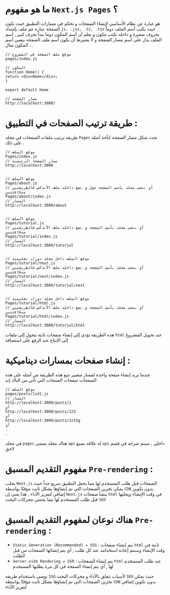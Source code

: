 
<PageTutorial apiLocalUrl='next'>
<div className='mdx'>

# ما هو مفهوم `Next.js Pages` ؟

هو عبارة عن نظام الأساسي لإنشاء الصفحات و تحكم في مسارات التطبيق حيث تكون الصفحة عبارة عم ملف بإمتداد `js, .jsx, .ts, .tsx` 
حيث يكتب أسم الملف دوماً بحروف صغيرة و داخله نكتب مكون و نعلم أن أسم المكون دوما يبدأ بحرف كبير 
, أسم الملف يدل على أسم مسار الصفحة و لا يشترط أن يكون أسم ملف الصفحة بنفس أسم المكون مثال ...

```
// موقع ملف الصفحة في المشروع
pages/index.js

// المكون
function Home() {
return <div>Home</div>;
}

export default Home

// مسار الصفحة
http://localhost:3000/
```
# طريقة ترتيب الصفحات في التطبيق :

طريقة ترتيب ملفات الصفحات في مجلد `Pages` تحدد شكل مسار الصفحة لنأخذ أمثلة على ذلك .

```
// موقع الملف
Pages/index.js
// مسار الصفحة الرئيسية
http://localhost:3000


// موقع الملف
Pages/about.js
// أو ننشئ مجلد بأسم الصفحة حول و نضع داخله ملف الأندكس فالطريقتين متكافئتين
Pages/about/index.js
// المسار
http://localhost:3000/about


// موقع الملف
Pages/tutorial.js
// أو ننشئ مجلد بأسم الصفحة و نضع داخله ملف الأندكس فالطريقتين متكافئتين
Pages/tutorial/index.js
// المسار
http://localhost:3000/tutorial


// موقع الملف داخل مجلد دورات تعليمية
Pages/tutorial/next.js
// أو ننشئ مجلد بأسم الصفحة و نضع داخله ملف الأندكس فالطريقتين متكافئتين
Pages/tutorial/next/index.js
// المسار
http://localhost:3000/tutorial/next


// موقع الملف داخل مجلد دورات تعليمية
Pages/tutorial/html.js
// أو ننشئ مجلد بأسم الصفحة و نضع داخله ملف الأندكس فالطريقتين متكافئتين
Pages/tutorial/html/index.js
// المسار
http://localhost:3000/tutorial/html
```
هذه الطريقة تؤدي إلى إنشاء صفحات ثابتة تتحول إلى ملفات `html` عند تحويل المشروع إلى الإنتاج عند الرفع على استضافة

# إنشاء صفحات بمسارات ديناميكية :

عندما نريد إنشاء صفحة واحدة لمسار متغيير نتبع هذه الطريقة من أمثلة على هذه الصفحات صفحات المنتجات التي تأتي من الباك إند

```
// موقع الملف
pages/posts/[id].js
// المسار
http://localhost:3000/posts/1
أو
http://localhost:3000/posts/123
أو
http://localhost:3000/posts/1x15g
أو
.
.
```

في مجلد `pages` هناك مجلد يسمى `api`  له علاقة بصنع `api` داخلي , سيتم شرحه في قسم لاحق

# مفهوم التقديم المسبق `Pre-rendering` :

يجلب `Next.js` الصفحات قبل طلب المستخدم لها مما يجعل التطبيق سريع جداً حيث يمكن تخزين الصفحات التي تم إنشاؤها بشكل ثابت مؤقتًا بواسطة `CDN` بدون تكوين إضافي لتعزيز الأداء , هذا يعني إن `Next.js` ينشأ صفحات `html` في وقت الإنشاء ويجلبها قبل طلب المستخدم لها مما يحسن محركات البحث `SEO`

# هناك نوعان لمفهوم التقديم المسبق `Pre-rendering` :

* `Static Generation (Recommended) = SSG` : يتم إنشاء صفحات `html` ثابتة في وقت الإنشاء وستتم إعادة استخدامه عند كل طلب , أي يتم إنشائها الصفحات من قبل الطلب
* `Server-side Rendering = SSR` : يتم إنشاء الصفحات `html` عند طلب المستخدم لها , أي يتم إنشاء الصفحة في كل مرة يطلبها المستخدم

نوصي باستخدام طريقة `SSG` لأسباب تتعلق بالأداء و محركات البحث `SEO` حيث يمكن تخزين الصفحات التي تم إنشاؤها بشكل ثابت مؤقتًا بواسطة `CDN` بدون تكوين إضافي لتعزيز الأداء

</div>
</PageTutorial>
